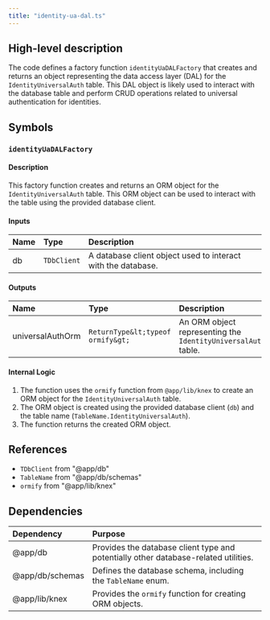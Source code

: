 ```yaml
---
title: "identity-ua-dal.ts"
---
```


## High-level description
The code defines a factory function `identityUaDALFactory` that creates and returns an object representing the data access layer (DAL) for the `IdentityUniversalAuth` table. This DAL object is likely used to interact with the database table and perform CRUD operations related to universal authentication for identities.

## Symbols

### `identityUaDALFactory`
#### Description
This factory function creates and returns an ORM object for the `IdentityUniversalAuth` table. This ORM object can be used to interact with the table using the provided database client.

#### Inputs
| Name | Type | Description |
|:-----|:-----|:------------|
| db | `TDbClient` | A database client object used to interact with the database. |

#### Outputs
| Name | Type | Description |
|:-----|:-----|:------------|
| universalAuthOrm | `ReturnType&lt;typeof ormify&gt;` | An ORM object representing the `IdentityUniversalAuth` table. |

#### Internal Logic
1. The function uses the `ormify` function from `@app/lib/knex` to create an ORM object for the `IdentityUniversalAuth` table.
2. The ORM object is created using the provided database client (`db`) and the table name (`TableName.IdentityUniversalAuth`).
3. The function returns the created ORM object.

## References
- `TDbClient` from "@app/db"
- `TableName` from "@app/db/schemas"
- `ormify` from "@app/lib/knex"

## Dependencies
| Dependency | Purpose |
|:-----------|:--------|
| @app/db | Provides the database client type and potentially other database-related utilities. |
| @app/db/schemas | Defines the database schema, including the `TableName` enum. |
| @app/lib/knex | Provides the `ormify` function for creating ORM objects. | 
